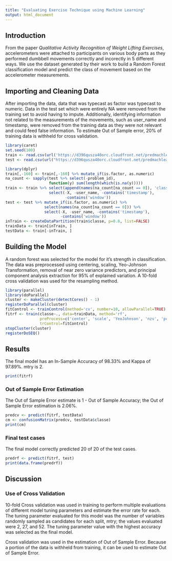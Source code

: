 ---
title: "Evaluating Exercise Technique using Machine Learning"
output: html_document
---

## Introduction

From the paper *Qualitative Activity Recognition of Weight Lifting Exercises*, accelerometers were attached to participants on various body parts as they performed dumbbell movements correctly and incorectly in 5 different ways. We use the dataset generated by their work to build a Random Forest classification model and predict the class of movement based on the accelerometer measurements.

## Importing and Cleaning Data

After importing the data, data that was typecast as factor was typecast to numeric. Data in the test set which were entirely NA were removed from the training set to avoid having to impute. Additionally, identifying information not related to the measurements of the movements, such as user_name and timestamp, were removed from the training data as they were not relevant and could feed false information.
To estimate Out of Sample error, 20% of training data is withheld for cross validation.

```{r import, cache=TRUE}
library(caret)
set.seed(100)
train <- read.csv(url('https://d396qusza40orc.cloudfront.net/predmachlearn/pml-training.csv'))
test <- read.csv(url("https://d396qusza40orc.cloudfront.net/predmachlearn/pml-testing.csv"))
```

```{r cleandata, cache=TRUE}
library(dplyr)
train[,-160] <- train[,-160] %>% mutate_if(is.factor, as.numeric)
na_count <- sapply(test %>% select(-problem_id),
                   function(y) sum(length(which(is.na(y)))))
train <- train %>% select(append(names(na_count[na_count == 0]), 'classe')) %>%
                   select(-X, -user_name, -contains('timestamp'),
                          -contains('window'))
test <- test %>% mutate_if(is.factor, as.numeric) %>%
                 select(names(na_count[na_count == 0])) %>%
                 select(-X, -user_name, -contains('timestamp'),
                        -contains('window'))
inTrain <- createDataPartition(train$classe, p=0.8, list=FALSE)
trainData <- train[inTrain, ]
testData <- train[-inTrain, ]
```

## Building the Model

A random forest was selected for the model for it's strength in classification. The data was preprocessed using centering, scaling, Yeo-Johnson Transformation, removal of near zero variance predictors, and principal component analysis extraction for 95% of explained variation. A 10-fold cross validation was used for the resampling method. 

```{r model, cache=TRUE}
library(parallel)
library(doParallel)
cluster <- makeCluster(detectCores() - 1)
registerDoParallel(cluster)
fitControl <- trainControl(method='cv', number=10, allowParallel=TRUE)
fitrf <- train(classe~., data=trainData, method='rf',
               preProcess=c('center', 'scale', 'YeoJohnson', 'nzv', 'pca'),
               trControl=fitControl)
stopCluster(cluster)
registerDoSEQ()
```

## Results

The final model has an In-Sample Accuracy of 98.33% and Kappa of 97.89%. mtry is 2.

```{r finalmodel, cache=TRUE}
print(fitrf)
```

### Out of Sample Error Estimation

The Out of Sample Error estimate is 1 - Out of Sample Accuracy; the Out of Sample Error estimation is 2.06%. 

```{r cvtest, cache=TRUE}
predcv <- predict(fitrf, testData)
cm <- confusionMatrix(predcv, testData$classe)
print(cm)
```

### Final test cases

The final model correctly predicted 20 of 20 of the test cases.

```{r test, cache=TRUE}
predrf <- predict(fitrf, test)
print(data.frame(predrf))
```

## Discussion

### Use of Cross Validation

10-fold Cross validation was used in training to perform multiple evaluations of different model tuning parameters and estimate the error rate for each. The tuning parameter evaluated for this model was the number of variables randomly sampled as candidates for each split, mtry; the values evaluated were 2, 27, and 52. The tuning parameter value with the highest accuracy was selected as the final model.

Cross validation was used in the estimation of Out of Sample Error. Because a portion of the data is withheld from training, it can be used to estimate Out of Sample Error.